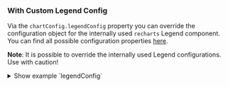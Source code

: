 
### With Custom Legend Config

Via the `chartConfig.legendConfig` property you can override the configuration object for the internally used `recharts` Legend component.
You can find all possible configuration properties [here](https://recharts.org/en-US/api/Legend).

**Note**: It is possible to override the internally used Legend configurations. Use with caution!

<Canvas of={props.of} />

<details>

<summary>Show example `legendConfig`</summary>

```js
legendConfig: {
  align: 'right',
  iconSize: 20,
  iconType: 'diamond',
  formatter: (value, entry, index) => {
    if (value === 'Users') {
      return <span>{value}🐱</span>;
    }
    return value;
  },
  wrapperStyle: {
    border: '5px solid',
    borderImage: 'linear-gradient(90deg, red, orange, yellow, green, blue, indigo, violet) 1',
    padding: '5px',
    borderRadius: '8px'
  }
}
```

</details>
